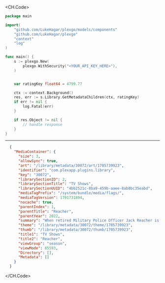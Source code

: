 
<CH.Code>
```go GetMetadataChildren.go
package main

import(
	"github.com/LukeHagar/plexgo/models/components"
	"github.com/LukeHagar/plexgo"
	"context"
	"log"
)

func main() {
    s := plexgo.New(
        plexgo.WithSecurity("<YOUR_API_KEY_HERE>"),
    )


    var ratingKey float64 = 4799.77

    ctx := context.Background()
    res, err := s.Library.GetMetadataChildren(ctx, ratingKey)
    if err != nil {
        log.Fatal(err)
    }

    if res.Object != nil {
        // handle response
    }
}
```
---

```json Example Response
  {
    "MediaContainer": {
      "size": 3,
      "allowSync": true,
      "art": "/library/metadata/30072/art/1705739923",
      "identifier": "com.plexapp.plugins.library",
      "key": "30072",
      "librarySectionID": 2,
      "librarySectionTitle": "TV Shows",
      "librarySectionUUID": "4bb2521c-8ba9-459b-aaee-8ab8bc35eabd",
      "mediaTagPrefix": "/system/bundle/media/flags/",
      "mediaTagVersion": 1701731894,
      "nocache": true,
      "parentIndex": 1,
      "parentTitle": "Reacher",
      "parentYear": 2022,
      "summary": "When retired Military Police Officer Jack Reacher is arrested for a murder he did not commit, he finds himself in the middle of a deadly conspiracy full of dirty cops, shady businessmen, and scheming politicians. With nothing but his wits, he must figure out what is happening in Margrave, Georgia.",
      "theme": "/library/metadata/30072/theme/1705739923",
      "thumb": "/library/metadata/30072/thumb/1705739923",
      "title1": "TV Shows",
      "title2": "Reacher",
      "viewGroup": "season",
      "viewMode": 65593,
      "Directory": [],
      "Metadata": []
    }
  }
```
</CH.Code>
